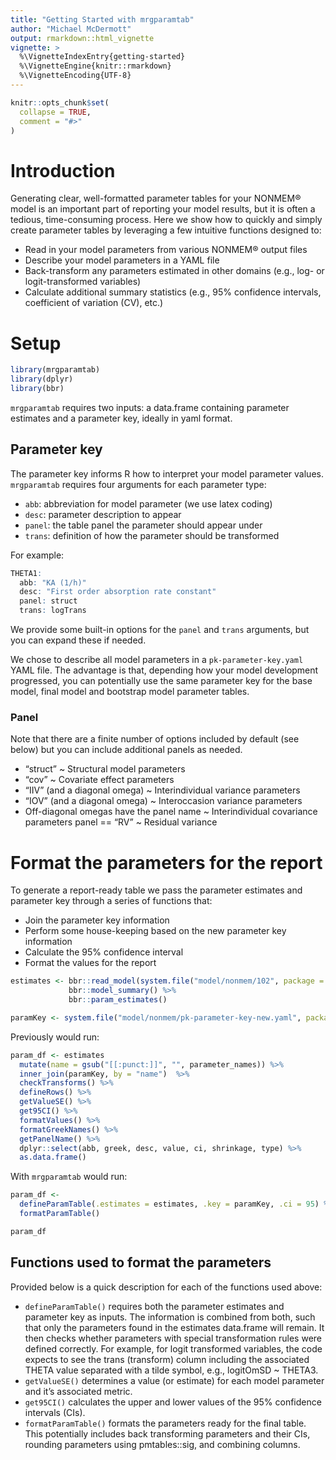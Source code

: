 ```yaml
---
title: "Getting Started with mrgparamtab"
author: "Michael McDermott"
output: rmarkdown::html_vignette
vignette: >
  %\VignetteIndexEntry{getting-started}
  %\VignetteEngine{knitr::rmarkdown}
  %\VignetteEncoding{UTF-8}
---
```


```r
knitr::opts_chunk$set(
  collapse = TRUE,
  comment = "#>"
)
```

# Introduction

Generating clear, well-formatted parameter tables for your NONMEM® model is an important part of reporting your model results, but it is often a tedious, time-consuming process. Here we show how to quickly and simply create parameter tables by leveraging a few intuitive functions designed to:

- Read in your model parameters from various NONMEM® output files
- Describe your model parameters in a YAML file
- Back-transform any parameters estimated in other domains (e.g., log- or logit-transformed variables)
- Calculate additional summary statistics (e.g., 95% confidence intervals, coefficient of variation (CV), etc.)

# Setup

```r
library(mrgparamtab)
library(dplyr)
library(bbr)
```

`mrgparamtab` requires two inputs: a data.frame containing parameter estimates and a parameter key, ideally in yaml format. 

## Parameter key

The parameter key informs R how to interpret your model parameter values. `mrgparamtab` requires four arguments for each parameter type:

- `abb`: abbreviation for model parameter (we use latex coding)
- `desc`: parameter description to appear
- `panel`: the table panel the parameter should appear under
- `trans`: definition of how the parameter should be transformed

For example:

```r
THETA1:
  abb: "KA (1/h)"
  desc: "First order absorption rate constant"
  panel: struct
  trans: logTrans
```

We provide some built-in options for the `panel` and `trans` arguments, but you can expand these if needed.

We chose to describe all model parameters in a `pk-parameter-key.yaml` YAML file. The advantage is that, depending how your model development progressed, you can potentially use the same parameter key for the base model, final model and bootstrap model parameter tables.

### Panel

Note that there are a finite number of options included by default (see below) but you can include additional panels as needed.

- “struct” ~ Structural model parameters
- “cov” ~ Covariate effect parameters
- “IIV” (and a diagonal omega) ~ Interindividual variance parameters
- “IOV” (and a diagonal omega) ~ Interoccasion variance parameters
- Off-diagonal omegas have the panel name ~ Interindividual covariance parameters
panel == “RV” ~ Residual variance

# Format the parameters for the report

To generate a report-ready table we pass the parameter estimates and parameter key through a series of functions that:

- Join the parameter key information
- Perform some house-keeping based on the new parameter key information
- Calculate the 95% confidence interval
- Format the values for the report

```r

estimates <- bbr::read_model(system.file("model/nonmem/102", package = "mrgparamtab")) %>%
             bbr::model_summary() %>%
             bbr::param_estimates()

paramKey <- system.file("model/nonmem/pk-parameter-key-new.yaml", package = "mrgparamtab")

```

Previously would run:

```r
param_df <- estimates
  mutate(name = gsub("[[:punct:]]", "", parameter_names)) %>% 
  inner_join(paramKey, by = "name")  %>%    
  checkTransforms() %>%       
  defineRows() %>%            
  getValueSE() %>%            
  get95CI() %>%               
  formatValues() %>%          
  formatGreekNames() %>%      
  getPanelName() %>%          
  dplyr::select(abb, greek, desc, value, ci, shrinkage, type) %>%
  as.data.frame()
```

With `mrgparamtab` would run:

```r
param_df <- 
  defineParamTable(.estimates = estimates, .key = paramKey, .ci = 95) %>% 
  formatParamTable()

param_df
```

## Functions used to format the parameters

Provided below is a quick description for each of the functions used above:

- `defineParamTable()` requires both the parameter estimates and parameter key as inputs. The information is combined from both, such that only the parameters found in the estimates data.frame will remain. It then checks whether parameters with special transformation rules were defined correctly. For example, for logit transformed variables, the code expects to see the trans (transform) column including the associated THETA value separated with a tilde symbol, e.g., logitOmSD ~ THETA3.
- `getValueSE()` determines a value (or estimate) for each model parameter and it's associated metric.
- `get95CI()` calculates the upper and lower values of the 95% confidence intervals (CIs).
- `formatParamTable()` formats the parameters ready for the final table. This potentially includes back transforming parameters and their CIs, rounding parameters using pmtables::sig, and combining columns. 

